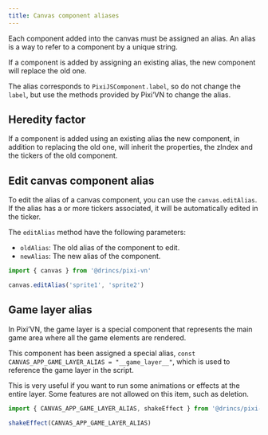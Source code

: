 ```yaml
---
title: Canvas component aliases
---
```



Each component added into the canvas must be assigned an alias. An alias is a way to refer to a component by a unique string.

If a component is added by assigning an existing alias, the new component will replace the old one.

The alias corresponds to `PixiJSComponent.label`, so do not change the `label`, but use the <DynamicLink href="/start/canvas-functions">methods provided by Pixi’VN</DynamicLink> to change the alias.

## Heredity factor

If a component is added using an existing alias the new component, in addition to replacing the old one, will inherit the properties, the zIndex and the <DynamicLink href="/start/canvas-tickers">tickers</DynamicLink> of the old component.

<HeredityFactorExample />

## Edit canvas component alias

To edit the alias of a canvas component, you can use the `canvas.editAlias`. If the alias has a or more <DynamicLink href="/start/canvas-tickers">tickers</DynamicLink> associated, it will be automatically edited in the ticker.

The `editAlias` method have the following parameters:

- `oldAlias`: The old alias of the component to edit.
- `newAlias`: The new alias of the component.

```typescript
import { canvas } from '@drincs/pixi-vn'

canvas.editAlias('sprite1', 'sprite2')
```

## Game layer alias

In Pixi’VN, the game layer is a special component that represents the main game area where all the game elements are rendered.

This component has been assigned a special alias, `const CANVAS_APP_GAME_LAYER_ALIAS = "__game_layer__"`, which is used to reference the game layer in the script.

This is very useful if you want to run some <DynamicLink href="/start/canvas-animations-effects">animations or effects</DynamicLink> at the entire layer. Some features are not allowed on this item, such as deletion.

```typescript
import { CANVAS_APP_GAME_LAYER_ALIAS, shakeEffect } from '@drincs/pixi-vn'

shakeEffect(CANVAS_APP_GAME_LAYER_ALIAS)
```
